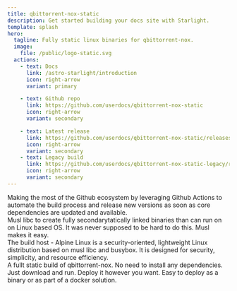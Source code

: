 ```yaml
---
title: qbittorrent-nox-static
description: Get started building your docs site with Starlight.
template: splash
hero:
  tagline: Fully static linux binaries for qbittorrent-nox.
  image:
    file: /public/logo-static.svg
  actions:
    - text: Docs
      link: /astro-starlight/introduction
      icon: right-arrow
      variant: primary

    - text: Github repo
      link: https://github.com/userdocs/qbittorrent-nox-static
      icon: right-arrow
      variant: secondary

    - text: Latest release
      link: https://github.com/userdocs/qbittorrent-nox-static/releases/latest
      icon: right-arrow
      variant: secondary
    - text: Legacy build
      link: https://github.com/userdocs/qbittorrent-nox-static-legacy/releases/latest
      icon: right-arrow
      variant: secondary
---
```



<div class="float-container" >

<div class="float-child fc-1">
    <Card class="card-logos-1 card-fc-1" >
        <div class="card-logos-image card-logos-image-github">
            <img src="/astro-starlight/logo-github.svg"  alt=""/>
        </div>
    </Card>
</div>

<div class="float-child fc-2">
    <Card class="card-fc-2">
       Making the most of the Github ecosystem by leveraging Github Actions to automate the build process and release new versions as soon as core dependencies are updated and available.
	</Card>
</div>

<div class="float-child fc-3">
    <Card class="card-fc-3" >
        Musl libc to create fully secondarytatically linked binaries than can run on on Linux based OS. It was never supposed to be hard to do this. Musl makes it easy.
	</Card>
</div>

<div class="float-child fc-4">
    <Card class="card-logos-2 card-fc-4" >
        <div class="card-logos-image card-logos-image-musl">
            <img src="/astro-starlight/logo-musl.svg" alt=""/>
        </div>
    </Card>
</div>

<div class="float-child fc-5">
    <Card class="card-logos-3 card-fc-5">
        <div class="card-logos-image card-logos-image-alpine">
            <img src="/astro-starlight/logo-alpine.svg" alt=""/>
        </div>
    </Card>
</div>

<div class="float-child fc-6">
    <Card class="card-fc-6">
        The build host - Alpine Linux is a security-oriented, lightweight Linux distribution based on musl libc and busybox. It is designed for security, simplicity, and resource efficiency.
	</Card>
</div>


<div class="float-child fc-7">
    <Card class="card-fc-7">
		A fullt static build of qbittorrent-nox. No need to install any dependencies. Just download and run. Deploy it however you want. Easy to deploy as a binary or as part of a docker solution.
	</Card>
</div>

<div class="float-child fc-8">
    <Card  class="card-logos-4 card-fc-8">
        <div class="card-logos-image card-logos-image-qbittorrent">
            <img src="/astro-starlight/logo-qbittorrent.svg" alt=""/>
        </div>
    </Card>
</div>

</div>
